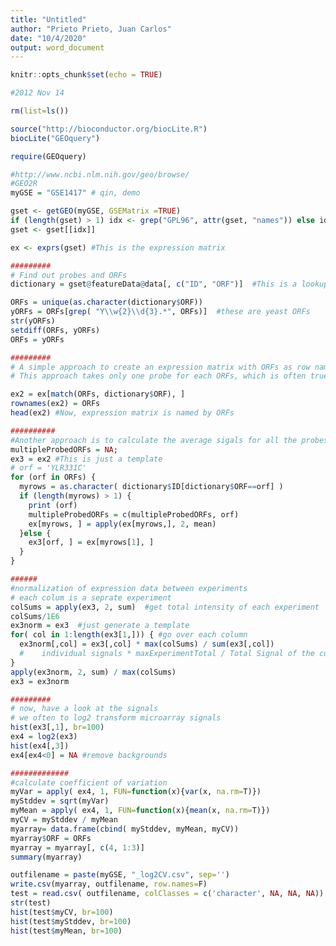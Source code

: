 ```yaml
---
title: "Untitled"
author: "Prieto Prieto, Juan Carlos"
date: "10/4/2020"
output: word_document
---
```


```r
knitr::opts_chunk$set(echo = TRUE)
```

```r
#2012 Nov 14

rm(list=ls())

source("http://bioconductor.org/biocLite.R")
biocLite("GEOquery")

require(GEOquery)

#http://www.ncbi.nlm.nih.gov/geo/browse/
#GEO2R 
myGSE = "GSE1417" # qin, demo 

gset <- getGEO(myGSE, GSEMatrix =TRUE)
if (length(gset) > 1) idx <- grep("GPL96", attr(gset, "names")) else idx <- 1
gset <- gset[[idx]]

ex <- exprs(gset) #This is the expression matrix

#########
# Find out probes and ORFs
dictionary = gset@featureData@data[, c("ID", "ORF")]  #This is a lookup table for probe ID and ORF 

ORFs = unique(as.character(dictionary$ORF))
yORFs = ORFs[grep( "Y\\w{2}\\d{3}.*", ORFs)]  #these are yeast ORFs
str(yORFs)
setdiff(ORFs, yORFs)
ORFs = yORFs

#########
# A simple approach to create an expression matrix with ORFs as row names
# This approach takes only one probe for each ORFs, which is often true for cDNA arrays

ex2 = ex[match(ORFs, dictionary$ORF), ]   
rownames(ex2) = ORFs
head(ex2) #Now, expression matrix is named by ORFs

##########
#Another approach is to calculate the average sigals for all the probes in the same ORFs
multipleProbedORFs = NA;
ex3 = ex2 #This is just a template
# orf = 'YLR331C'
for (orf in ORFs) {
  myrows = as.character( dictionary$ID[dictionary$ORF==orf] )
  if (length(myrows) > 1) {
    print (orf)
    multipleProbedORFs = c(multipleProbedORFs, orf)
    ex[myrows, ] = apply(ex[myrows,], 2, mean) 
  }else {
    ex3[orf, ] = ex[myrows[1], ]
  }
}

######
#normalization of expression data between experiments
# each colum is a seprate experiment
colSums = apply(ex3, 2, sum)  #get total intensity of each experiment
colSums/1E6
ex3norm = ex3  #just generate a template
for( col in 1:length(ex3[1,])) { #go over each column
  ex3norm[,col] = ex3[,col] * max(colSums) / sum(ex3[,col])
  #    individual signals * maxExperimentTotal / Total Signal of the current experiment
}
apply(ex3norm, 2, sum) / max(colSums)
ex3 = ex3norm 

#########
# now, have a look at the signals
# we often to log2 transform microarray signals
hist(ex3[,1], br=100)
ex4 = log2(ex3)
hist(ex4[,3])
ex4[ex4<0] = NA #remove backgrounds

#############
#calculate coefficient of variation
myVar = apply( ex4, 1, FUN=function(x){var(x, na.rm=T)})
myStddev = sqrt(myVar)
myMean = apply( ex4, 1, FUN=function(x){mean(x, na.rm=T)})
myCV = myStddev / myMean
myarray= data.frame(cbind( myStddev, myMean, myCV))
myarray$ORF = ORFs
myarray = myarray[, c(4, 1:3)]
summary(myarray)

outfilename = paste(myGSE, "_log2CV.csv", sep='')
write.csv(myarray, outfilename, row.names=F)
test = read.csv( outfilename, colClasses = c('character', NA, NA, NA))
str(test)
hist(test$myCV, br=100)
hist(test$myStddev, br=100)
hist(test$myMean, br=100)
```
